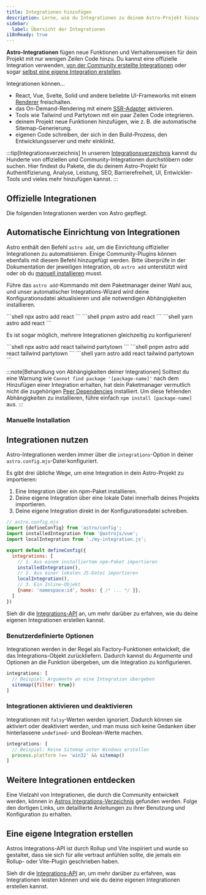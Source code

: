 ```yaml
---
title: Integrationen hinzufügen
description: Lerne, wie du Integrationen zu deinem Astro-Projekt hinzufügst.
sidebar:
  label: Übersicht der Integrationen
i18nReady: true
---
```



**Astro-Integrationen** fügen neue Funktionen und Verhaltensweisen für dein Projekt mit nur wenigen Zeilen Code hinzu. Du kannst eine offizielle Integration verwenden, [von der Community erstellte Integrationen](#finding-more-integrations) oder sogar [selbst eine eigene Integration erstellen](#building-your-own-integration).

Integrationen können…

- React, Vue, Svelte, Solid und andere beliebte UI-Frameworks mit einem [Renderer](/de/guides/framework-components/) freischalten.
- das On-Demand-Rendering mit einem [SSR-Adapter](/de/guides/on-demand-rendering/) aktivieren.
- Tools wie Tailwind und Partytown mit ein paar Zeilen Code integrieren.
- deinem Projekt neue Funktionen hinzufügen, wie z. B. die automatische Sitemap-Generierung.
- eigenen Code schreiben, der sich in den Build-Prozess, den Entwicklungsserver und mehr einklinkt.

:::tip[Integrationsverzeichnis]
In unserem [Integrationsverzeichnis](https://astro.build/integrations/) kannst du Hunderte von offiziellen und Community-Integrationen durchstöbern oder suchen. Hier findest du Pakete, die du deinem Astro-Projekt für Authentifizierung, Analyse, Leistung, SEO, Barrierefreiheit, UI, Entwickler-Tools und vieles mehr hinzufügen kannst.
:::

## Offizielle Integrationen

Die folgenden Integrationen werden von Astro gepflegt.

<IntegrationsNav />

## Automatische Einrichtung von Integrationen

Astro enthält den Befehl `astro add`, um die Einrichtung offizieller Integrationen zu automatisieren. Einige Community-Plugins können ebenfalls mit diesem Befehl hinzugefügt werden. Bitte überprüfe in der Dokumentation der jeweiligen Integration, ob `astro add` unterstützt wird oder ob du [manuell installieren](#manuelle-installation) musst.

Führe das `astro add`-Kommando mit dem Paketmanager deiner Wahl aus, und unser automatischer Integrations-Wizard wird deine Konfigurationsdatei aktualisieren und alle notwendigen Abhängigkeiten installieren.

<PackageManagerTabs>
  <Fragment slot="npm">
  ```shell
  npx astro add react
  ```
  </Fragment>
  <Fragment slot="pnpm">
  ```shell
  pnpm astro add react
  ```
  </Fragment>
  <Fragment slot="yarn">
  ```shell
  yarn astro add react
  ```
  </Fragment>
</PackageManagerTabs>

Es ist sogar möglich, mehrere Integrationen gleichzeitig zu konfigurieren!

<PackageManagerTabs>
  <Fragment slot="npm">
  ```shell
  npx astro add react tailwind partytown
  ```
  </Fragment>
  <Fragment slot="pnpm">
  ```shell
  pnpm astro add react tailwind partytown
  ```
  </Fragment>
  <Fragment slot="yarn">
  ```shell
  yarn astro add react tailwind partytown
  ```
  </Fragment>
</PackageManagerTabs>

:::note[Behandlung von Abhängigkeiten deiner Integrationen]
Solltest du eine Warnung wie `Cannot find package '[package-name]'` nach dem Hinzufügen einer Integration erhalten, hat dein Paketmanager vermutlich nicht die zugehörigen [Peer Dependencies](https://nodejs.org/en/blog/npm/peer-dependencies/) installiert. Um diese fehlenden Abhängigkeiten zu installieren, führe einfach `npm install [package-name]` aus.
:::

### Manuelle Installation

## Integrationen nutzen

Astro-Integrationen werden immer über die `integrations`-Option in deiner `astro.config.mjs`-Datei konfiguriert.

Es gibt drei übliche Wege, um eine Integration in dein Astro-Projekt zu importieren:
1. Eine Integration über ein npm-Paket installieren.
2. Deine eigene Integration über eine lokale Datei innerhalb deines Projekts importieren. 
3. Deine eigene Integration direkt in der Konfigurationsdatei schreiben.

```js
// astro.config.mjs
import {defineConfig} from 'astro/config';
import installedIntegration from '@astrojs/vue';
import localIntegration from './my-integration.js';

export default defineConfig({
  integrations: [
    // 1. Aus einem installiertem npm-Paket importieren
    installedIntegration(),
    // 2. Aus einer lokalen JS-Datei importieren
    localIntegration(),
    // 3. Ein Inline-Objekt
    {name: 'namespace:id', hooks: { /* ... */ }},
  ]
})
```

Sieh dir die [Integrations-API](/de/reference/integrations-reference/) an, um mehr darüber zu erfahren, wie du deine eigenen Integrationen erstellen kannst.

### Benutzerdefinierte Optionen

Integrationen werden in der Regel als Factory-Funktionen entwickelt, die das Integrations-Objekt zurückliefern. Dadurch kannst du Argumente und Optionen an die Funktion übergeben, um die Integration zu konfigurieren.

```js
integrations: [
  // Beispiel: Argumente an eine Integration übergeben
  sitemap({filter: true})
]
```

### Integrationen aktivieren und deaktivieren

Integrationen mit `falsy`-Werten werden ignoriert. Dadurch können sie aktiviert oder deaktiviert werden, und man muss sich keine Gedanken über hinterlassene `undefined`- und Boolean-Werte machen.

```js
integrations: [
  // Beispiel: Keine Sitemap unter Windows erstellen
  process.platform !== 'win32' && sitemap()
]
```

## Weitere Integrationen entdecken

Eine Vielzahl von Integrationen, die durch die Community entwickelt werden, können in [Astros Integrations-Verzeichnis](https://astro.build/integrations/) gefunden werden. Folge den dortigen Links, um detaillierte Anleitungen zu ihrer Benutzung und Konfiguration zu erhalten.

## Eine eigene Integration erstellen

Astros Integrations-API ist durch Rollup und Vite inspiriert und wurde so gestaltet, dass sie sich für alle vertraut anfühlen sollte, die jemals ein Rollup- oder Vite-Plugin geschrieben haben.

Sieh dir die [Integrations-API](/de/reference/integrations-reference/) an, um mehr darüber zu erfahren, was Integrationen leisten können und wie du deine eigenen Integrationen erstellen kannst.
